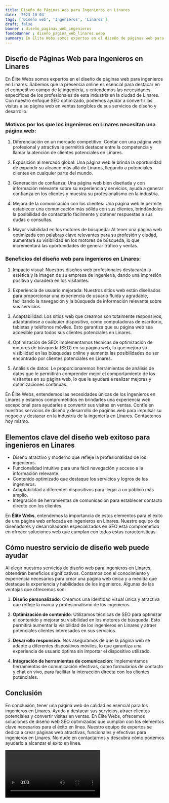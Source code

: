 ```yaml
---
title: Diseño de Páginas Web para Ingenieros en Linares
date: '2023-10-04'
tags: ['Diseño web', 'Ingenieros', 'Linares']
draft: false
banner : diseño_paginas_web_ingenieros
fondoBanner : diseño_pagina_web_linares.webp
summary: En Élite Webs somos expertos en el diseño de páginas web para ingenieros en Linares. Sabemos que la presencia online es esencial para destacar en el competitivo campo de la ingeniería, y entendemos las necesidades específicas de los profesionales de esta industria en la ciudad de Linares. Con nuestro enfoque SEO optimizado, podemos ayudar a convertir las visitas a su página web en ventas tangibles de sus servicios de diseño y desarrollo.
---
```


## Diseño de Páginas Web para Ingenieros en Linares

En Élite Webs somos expertos en el diseño de páginas web para ingenieros en Linares. Sabemos que la presencia online es esencial para destacar en el competitivo campo de la ingeniería, y entendemos las necesidades específicas de los profesionales de esta industria en la ciudad de Linares. Con nuestro enfoque SEO optimizado, podemos ayudar a convertir las visitas a su página web en ventas tangibles de sus servicios de diseño y desarrollo.

### Motivos por los que los ingenieros en Linares necesitan una página web:

1. Diferenciación en un mercado competitivo: Contar con una página web profesional y atractiva le permitirá destacar entre la competencia y llamar la atención de clientes potenciales en Linares.

2. Exposición al mercado global: Una página web le brinda la oportunidad de expandir su alcance más allá de Linares, llegando a potenciales clientes en cualquier parte del mundo.

3. Generación de confianza: Una página web bien diseñada y con información relevante sobre su experiencia y servicios, ayuda a generar confianza en los clientes y muestra su profesionalismo en la industria.

4. Mejora de la comunicación con los clientes: Una página web le permite establecer una comunicación más sólida con sus clientes, brindándoles la posibilidad de contactarlo fácilmente y obtener respuestas a sus dudas o consultas.

5. Mayor visibilidad en los motores de búsqueda: Al tener una página web optimizada con palabras clave relevantes para su profesión y ciudad, aumentará su visibilidad en los motores de búsqueda, lo que incrementará las oportunidades de generar tráfico y ventas.

### Beneficios del diseño web para ingenieros en Linares:

1. Impacto visual: Nuestros diseños web profesionales destacarán la estética y la imagen de su empresa de ingeniería, dando una impresión positiva y duradera en los visitantes.

2. Experiencia de usuario mejorada: Nuestros sitios web están diseñados para proporcionar una experiencia de usuario fluida y agradable, facilitando la navegación y la búsqueda de información relevante sobre sus servicios.

3. Adaptabilidad: Los sitios web que creamos son totalmente responsivos, adaptándose a cualquier dispositivo, como computadoras de escritorio, tabletas y teléfonos móviles. Esto garantiza que su página web sea accesible para todos sus clientes potenciales en Linares.

4. Optimización de SEO: Implementamos técnicas de optimización de motores de búsqueda (SEO) en su página web, lo que mejora su visibilidad en las búsquedas online y aumenta las posibilidades de ser encontrado por clientes potenciales en Linares.

5. Análisis de datos: Le proporcionaremos herramientas de análisis de datos que le permitirán comprender mejor el comportamiento de los visitantes en su página web, lo que le ayudará a realizar mejoras y optimizaciones continuas.

En Élite Webs, entendemos las necesidades únicas de los ingenieros en Linares y estamos comprometidos en brindarles una experiencia web excepcional para ayudarles a convertir sus visitas en ventas. Confíe en nuestros servicios de diseño y desarrollo de páginas web para impulsar su negocio y destacar en la industria de la ingeniería en Linares. Contáctenos hoy mismo.

<GifSeo />

<Cta />

## Elementos clave del diseño web exitoso para ingenieros en Linares

- Diseño atractivo y moderno que refleje la profesionalidad de los ingenieros.
- Funcionalidad intuitiva para una fácil navegación y acceso a la información relevante.
- Contenido optimizado que destaque los servicios y logros de los ingenieros.
- Adaptabilidad a diferentes dispositivos para llegar a un público más amplio.
- Integración de herramientas de comunicación para establecer contacto directo con los clientes.

En **Élite Webs**, entendemos la importancia de estos elementos para el éxito de una página web enfocada en ingenieros en Linares. Nuestro equipo de diseñadores y desarrolladores especializados en SEO está comprometido en ofrecer soluciones web que cumplan con todas estas características.

## Cómo nuestro servicio de diseño web puede ayudar

Al elegir nuestros servicios de diseño web para ingenieros en Linares, obtendrán beneficios significativos. Contamos con el conocimiento y experiencia necesarios para crear una página web única y a medida que destaque la experiencia y habilidades de los ingenieros. Algunas de las ventajas que ofrecemos son:

1. **Diseño personalizado**: Creamos una identidad visual única y atractiva que refleje la marca y profesionalismo de los ingenieros.

2. **Optimización de contenido**: Utilizamos técnicas de SEO para optimizar el contenido y mejorar su visibilidad en los motores de búsqueda. Esto permitirá aumentar la visibilidad de los ingenieros en Linares y atraer potenciales clientes interesados en sus servicios.

3. **Desarrollo responsive**: Nos aseguramos de que la página web se adapte a diferentes dispositivos móviles, lo que garantiza una experiencia de usuario óptima sin importar el dispositivo utilizado.

4. **Integración de herramientas de comunicación**: Implementamos herramientas de comunicación efectivas, como formularios de contacto y chat en vivo, para facilitar la interacción directa con los clientes potenciales.

## Conclusión

En conclusión, tener una página web de calidad es esencial para los ingenieros en Linares. Ayuda a destacar sus servicios, atraer clientes potenciales y convertir visitas en ventas. En Élite Webs, ofrecemos soluciones de diseño web SEO optimizadas que cumplan con los elementos clave necesarios para el éxito en línea. Nuestro equipo de expertos se dedica a crear páginas web atractivas, funcionales y efectivas para ingenieros en Linares. No dude en contactarnos y descubra cómo podemos ayudarlo a alcanzar el éxito en línea.

<Video />

<CtaBot job='Ingenieros' city='Linares'/>

<Gmaps query='Linares+españa+maps' />